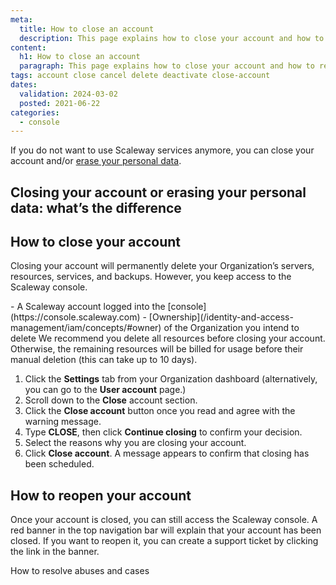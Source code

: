 ```yaml
---
meta:
  title: How to close an account
  description: This page explains how to close your account and how to reopen it.
content:
  h1: How to close an account
  paragraph: This page explains how to close your account and how to reopen it.
tags: account close cancel delete deactivate close-account
dates:
  validation: 2024-03-02
  posted: 2021-06-22
categories:
  - console
---
```


If you do not want to use Scaleway services anymore, you can close your account and/or [erase your personal data](/console/account/how-to/manage-my-personal-data-gdpr/#how-to-erase-your-account-and-personal-data). 

## Closing your account or erasing your personal data: what’s the difference

<Macro id="close-vs-erase" />

## How to close your account

Closing your account will permanently delete your Organization’s servers, resources, services, and backups. However, you keep access to the Scaleway console. 

<Macro id="requirements" />
- A Scaleway account logged into the [console](https://console.scaleway.com)
- [Ownership](/identity-and-access-management/iam/concepts/#owner) of the Organization you intend to delete

<Message type="note">
  We recommend you delete all resources before closing your account. Otherwise, the remaining resources will be billed for usage before their manual deletion (this can take up to 10 days).
</Message>



1. Click the **Settings** tab from your Organization dashboard (alternatively, you can go to the **User account** page.)
2. Scroll down to the **Close** account section.
3. Click the **Close account** button once you read and agree with the warning message.
4. Type **CLOSE**, then click **Continue closing** to confirm your decision.
5. Select the reasons why you are closing your account.
6. Click **Close account**. A message appears to confirm that closing has been scheduled.

## How to reopen your account

Once your account is closed, you can still access the Scaleway console. A red banner in the top navigation bar will explain that your account has been closed. If you want to reopen it, you can create a support ticket by clicking the link in the banner. 

 <Lightbox src="closed-account.webp" alt="" />

<Navigation title="See also">
  <PreviousButton to="/console/account/how-to/resolve-abuse/">How to resolve abuses and cases</PreviousButton>
</Navigation>